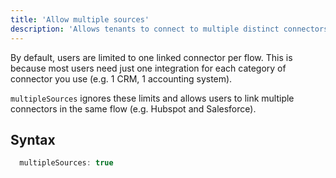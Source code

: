 ```yaml
---
title: 'Allow multiple sources'
description: 'Allows tenants to connect to multiple distinct connectors in the same flow'
---
```


By default, users are limited to one linked connector per flow. This is because most users need just one integration for each category of connector you use (e.g. 1 CRM, 1 accounting system).

`multipleSources` ignores these limits and allows users to link multiple connectors in the same flow (e.g. Hubspot and Salesforce).

## Syntax


```javascript javascript
  multipleSources: true   
```
